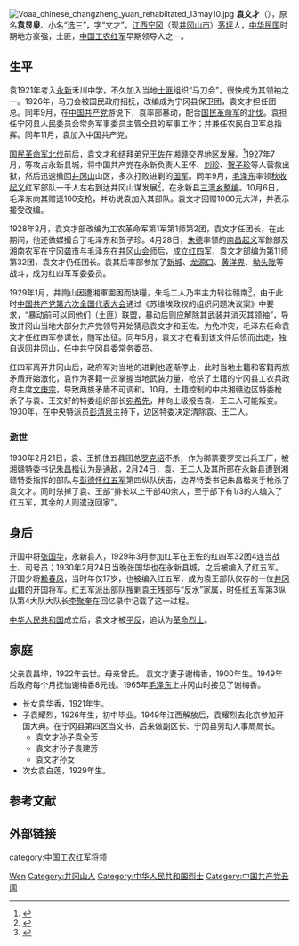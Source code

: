 [[File:Voaa_chinese_changzheng_yuan_rehablitated_13may10.jpg|thumb]]
'''袁文才'''（{{bd|1898年|10月|1930年|2月24日|catIdx=Y袁}}），原名'''袁显泉'''、小名“选三”，字“文才”，[[江西|江西]][[宁冈|宁冈]]（现[[井冈山市|井冈山市]]）[[茅坪鄉_(井岡山市)|茅坪]]人，[[中华民国|中华民国]]时期地方豪强，土匪，[[中国工农红军|中国工农红军]]早期领导人之一。

== 生平 ==
袁1921年考入[[永新|永新]]禾川中学，不久加入当地[[土匪|土匪]]组织“马刀会”，很快成为其领袖之一。1926年，马刀会被国民政府招抚，改编成为宁冈县保卫团，袁文才担任团总。同年9月，在[[中国共产党|中国共产党]]游说下，袁率部暴动，配合[[国民革命军|国民革命军]]的[[國民革命軍北伐|北伐]]。袁担任宁冈县人民委员会常务军事委员主管全县的军事工作；并兼任农民自卫军总指挥。同年11月，袁加入中国共产党。

[[国民革命军北伐|国民革命军北伐]]前后，袁文才和结拜弟兄[[王佐_(中国共产党)|王佐]]在湘赣交界地区发展。<ref>{{cite journal|author=劉富蘭|title=〈毛澤東性格的分析〉|location=[[香港|香港]]|journal=《[[明報月刊|明報月刊]]》|volume=1|issue=1|page=66|quote=在毛澤東之前他們已經先佔領了井岡山。|date=1966年1月}}</ref>1927年7月，等攻占永新县城，将中国共产党在永新负责人王怀、[[刘珍|刘珍]]、[[贺子珍|贺子珍]]等人营救出狱，然后迅速撤回[[井冈山|井冈山]]山区，多次打败进剿的[[中華民國國軍|国军]]。同年9月，[[毛泽东|毛泽东]]率领[[秋收起义|秋收起义]]红军部队一千人左右到达井冈山谋发展<ref>{{cite journal|author=劉富蘭|title=〈毛澤東性格的分析〉|location=香港|journal=《明報月刊》|volume=1|issue=1|page=66|quote=他們（袁文才和王佐）竭誠表示歡迎，並尊毛為首領。|date=1966年1月}}</ref>，在永新县[[三灣鄉_(永新縣)|三湾乡]][[三湾改编|整编]]。10月6日，毛泽东向其赠送100支枪，并劝说袁加入其部队。袁文才回赠1000元大洋，并表示接受改编。
 
1928年2月，袁文才部改编为工农革命军第1军第1师第2团，袁文才任团长，在此期间，他还做媒撮合了毛泽东和贺子珍。4月28日，[[朱德|朱德]]率领的[[南昌起义|南昌起义]]军餘部及湘南农军在宁冈[[砻市|砻市]]与毛泽东在[[井冈山会师|井冈山会师]]后，成立[[红四军_(红一方面军)|红四军]]，袁文才部编为第11师第32团，袁文才仍任团长。袁其后率部参加了[[新城戰鬥|新城]]、[[龍源口橋|龙源口]]、[[黄洋界|黄洋界]]、[[古城鎮_(井岡山市)|坳头陇]]等战斗，成为红四军军委委员。

1929年1月，井崗山因遭湘軍圍困而缺糧，朱毛二人乃率主力转往赣南<ref>{{cite journal|author=劉富蘭|title=〈毛澤東性格的分析〉|location=香港|journal=《明報月刊》|volume=1|issue=1|page=66|quote=而留彭德懷據守井崗山根據地。|date=1966年1月}}</ref>，由于此时[[中国共产党第六次全国代表大会|中国共产党第六次全国代表大会]]通过《苏维埃政权的组织问题决议案》中要求，“暴动前可以同他们（土匪）联盟，暴动后则应解除其武装并消灭其领袖”，导致井冈山当地大部分共产党领导开始猜忌袁文才和王佐。为免冲突，毛泽东任命袁文才任红四军参谋长，随军出征。同年5月，袁文才在看到该文件后愤而出走，独自返回井冈山，任中共宁冈县委常务委员。

红四军离开井冈山后，政府军对当地的进剿也逐渐停止，此时当地土籍和客籍两族矛盾开始激化，袁作为客籍一员掌握当地武装力量，枪杀了土籍的宁冈县工农兵政府主席[[文庚宗|文庚宗]]，导致两族矛盾不可调和。10月，土籍控制的中共湘赣边区特委枪杀了与袁、王交好的特委组织部长[[宛希先|宛希先]]，并向上级报告袁、王二人可能叛变。1930年，在中央特派员[[潘心源|彭清泉]]主持下，边区特委决定清除袁、王二人。

=== 逝世 ===
1930年2月21日，袁、王抓住五县团总[[罗克绍|罗克绍]]不杀，作为绑票要罗交出兵工厂，被湘赣特委书记[[朱昌楷|朱昌楷]]认为是通敌，2月24日，袁、王二人及其所部在永新县遭到湘赣特委指挥的部队与[[彭德怀|彭德怀]][[红五军|红五军]]第四纵队伏击，边界特委书记朱昌楷亲手枪杀了袁文才。同时杀掉了袁、王部“排长以上干部40余人，至于部下有1/3的人编入了红五军，其余的人则遣送回家”。

== 身后 ==
开国中将[[张国华_(1914年)|张国华]]，永新县人，1929年3月参加红军在王佐的红四军32团4连当战士、司号员；1930年2月24日当晚张国华也在永新县城，之后被编入了红五军。开国少将[[赖春风|赖春风]]，当时年仅17岁，也被编入红五军，成为袁王部队仅存的一位[[井冈山市|井冈山]]籍的开国将军。红五军派出部队搜剿袁王残部与“反水”家属，时任红五军第3纵队第4大队大队长[[李聚奎|李聚奎]]在回忆录中记载了这一过程。

[[中华人民共和国|中华人民共和国]]成立后，袁文才被[[平反|平反]]，追认为[[革命烈士|革命烈士]]。

== 家庭 ==
父亲袁昌坤，1922年去世。母亲曾氏。
袁文才妻子谢梅香，1900年生。1949年后政府每个月抚恤谢梅香8元钱。1965年[[毛泽东|毛泽东]]上井冈山时接见了谢梅香。
*长女袁华香，1921年生。
*子袁耀烈，1926年生，初中毕业。1949年江西解放后，袁耀烈去北京参加开国大典。在宁冈县第四区当文书，后来做副区长、宁冈县劳动人事局局长。
**袁文才孙子袁全芳
**袁文才孙子袁建芳
**袁文才孙女
*次女袁白莲，1929年生。

== 参考文献 ==
{{reflist|2}}

== 外部链接 ==

{{中华苏维埃共和国省级行政长官}}

{{Authority control}}
{{DEFAULTSORT:Yuan袁}}
[[Category:袁姓|Wen]]
[[Category:井冈山人|Category:井冈山人]]
[[category:中国工农红军将领|category:中国工农红军将领]]
[[Category:中华人民共和国烈士|Category:中华人民共和国烈士]]
[[Category:中国共产党丑闻|Category:中国共产党丑闻]]